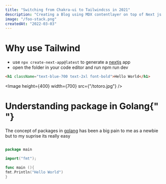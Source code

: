```yaml
---
title: "Switching from Chakra-ui to Tailwindcss in 2021"
description: "Creating a Blog using MDX contentlayer on top of Next js with features including syntax-highlighting and many-more."
image: "/foo-stack.png"
createdAt: "2022-03-03"
---
```


# Why use Tailwind

- use `npx create-next-app@latest` to generate a [nextjs](https://nextjs.org) app
- open the folder in your code editor and run npm run dev

```html
<h1 className="text-blue-700 text-2xl font-bold">Hello World</h1>
```

<Image height={400} width={700} src={"/totoro.jpg"} />

# Understanding package in Golang{" "}

The concept of packages in [golang](http://go.dev) has been a big pain to me
as a newbie but to my suprise its really easy

```go

package main

import("fmt");

func main (){
fmt.Println("Hello World")
}

```

```

```
